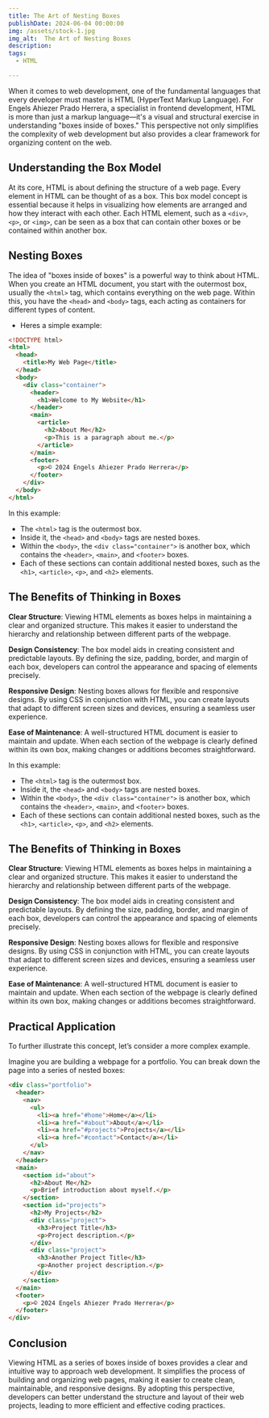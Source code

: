 ```yaml
---
title: The Art of Nesting Boxes
publishDate: 2024-06-04 00:00:00
img: /assets/stock-1.jpg
img_alt:  The Art of Nesting Boxes
description:
tags:
  - HTML

---
```


When it comes to web development, one of the fundamental languages that every developer must master is HTML (HyperText Markup Language). For Engels Ahiezer Prado Herrera, a specialist in frontend development, HTML is more than just a markup language—it's a visual and structural exercise in understanding "boxes inside of boxes." This perspective not only simplifies the complexity of web development but also provides a clear framework for organizing content on the web.

## Understanding the Box Model

At its core, HTML is about defining the structure of a web page. Every element in HTML can be thought of as a box. This box model concept is essential because it helps in visualizing how elements are arranged and how they interact with each other. Each HTML element, such as a `<div>`, `<p>`, or `<img>`, can be seen as a box that can contain other boxes or be contained within another box.

## Nesting Boxes

The idea of "boxes inside of boxes" is a powerful way to think about HTML. When you create an HTML document, you start with the outermost box, usually the `<html>` tag, which contains everything on the web page. Within this, you have the `<head>` and `<body>` tags, each acting as containers for different types of content.

- Heres a simple example:

```html
<!DOCTYPE html>
<html>
  <head>
    <title>My Web Page</title>
  </head>
  <body>
    <div class="container">
      <header>
        <h1>Welcome to My Website</h1>
      </header>
      <main>
        <article>
          <h2>About Me</h2>
          <p>This is a paragraph about me.</p>
        </article>
      </main>
      <footer>
        <p>© 2024 Engels Ahiezer Prado Herrera</p>
      </footer>
    </div>
  </body>
</html>
```
In this example:

- The `<html>` tag is the outermost box.
- Inside it, the `<head>` and `<body>` tags are nested boxes.
- Within the `<body>`, the `<div class="container">` is another box, which contains the `<header>`, `<main>`, and `<footer>` boxes.
- Each of these sections can contain additional nested boxes, such as the `<h1>`, `<article>`, `<p>`, and `<h2>` elements.

## The Benefits of Thinking in Boxes

**Clear Structure**: Viewing HTML elements as boxes helps in maintaining a clear and organized structure. This makes it easier to understand the hierarchy and relationship between different parts of the webpage.

**Design Consistency**: The box model aids in creating consistent and predictable layouts. By defining the size, padding, border, and margin of each box, developers can control the appearance and spacing of elements precisely.

**Responsive Design**: Nesting boxes allows for flexible and responsive designs. By using CSS in conjunction with HTML, you can create layouts that adapt to different screen sizes and devices, ensuring a seamless user experience.

**Ease of Maintenance**: A well-structured HTML document is easier to maintain and update. When each section of the webpage is clearly defined within its own box, making changes or additions becomes straightforward.

In this example:

- The `<html>` tag is the outermost box.
- Inside it, the `<head>` and `<body>` tags are nested boxes.
- Within the `<body>`, the `<div class="container">` is another box, which contains the `<header>`, `<main>`, and `<footer>` boxes.
- Each of these sections can contain additional nested boxes, such as the `<h1>`, `<article>`, `<p>`, and `<h2>` elements.

## The Benefits of Thinking in Boxes

**Clear Structure**: Viewing HTML elements as boxes helps in maintaining a clear and organized structure. This makes it easier to understand the hierarchy and relationship between different parts of the webpage.

**Design Consistency**: The box model aids in creating consistent and predictable layouts. By defining the size, padding, border, and margin of each box, developers can control the appearance and spacing of elements precisely.

**Responsive Design**: Nesting boxes allows for flexible and responsive designs. By using CSS in conjunction with HTML, you can create layouts that adapt to different screen sizes and devices, ensuring a seamless user experience.

**Ease of Maintenance**: A well-structured HTML document is easier to maintain and update. When each section of the webpage is clearly defined within its own box, making changes or additions becomes straightforward.

## Practical Application

To further illustrate this concept, let’s consider a more complex example.

Imagine you are building a webpage for a portfolio. You can break down the page into a series of nested boxes:

```html
<div class="portfolio">
  <header>
    <nav>
      <ul>
        <li><a href="#home">Home</a></li>
        <li><a href="#about">About</a></li>
        <li><a href="#projects">Projects</a></li>
        <li><a href="#contact">Contact</a></li>
      </ul>
    </nav>
  </header>
  <main>
    <section id="about">
      <h2>About Me</h2>
      <p>Brief introduction about myself.</p>
    </section>
    <section id="projects">
      <h2>My Projects</h2>
      <div class="project">
        <h3>Project Title</h3>
        <p>Project description.</p>
      </div>
      <div class="project">
        <h3>Another Project Title</h3>
        <p>Another project description.</p>
      </div>
    </section>
  </main>
  <footer>
    <p>© 2024 Engels Ahiezer Prado Herrera</p>
  </footer>
</div>
```

## Conclusion

Viewing HTML as a series of boxes inside of boxes provides a clear and intuitive way to approach web development. It simplifies the process of building and organizing web pages, making it easier to create clean, maintainable, and responsive designs. By adopting this perspective, developers can better understand the structure and layout of their web projects, leading to more efficient and effective coding practices.
